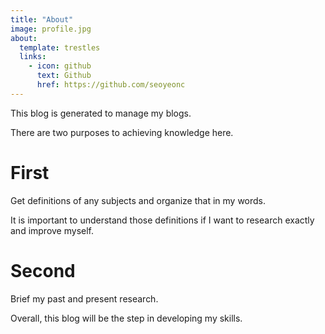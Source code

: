 ```yaml
---
title: "About"
image: profile.jpg
about:
  template: trestles
  links:
    - icon: github
      text: Github
      href: https://github.com/seoyeonc
---
```


This blog is generated to manage my blogs.

There are two purposes to achieving knowledge here.

# First

Get definitions of any subjects and organize that in my words.

It is important to understand those definitions if I want to research exactly and improve myself.

# Second

Brief my past and present research.

Overall, this blog will be the step in developing my skills.